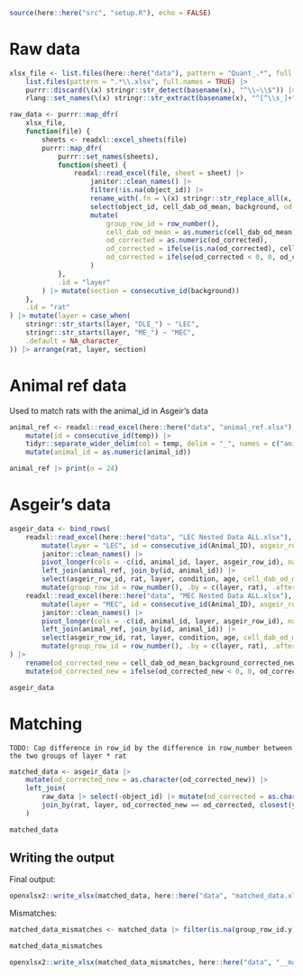```r
source(here::here("src", "setup.R"), echo = FALSE)
```

# Raw data

```r
xlsx_file <- list.files(here::here("data"), pattern = "Quant_.*", full.names = TRUE) |> 
    list.files(pattern = ".*\\.xlsx", full.names = TRUE) |> 
    purrr::discard(\(x) stringr::str_detect(basename(x), "^\\~\\$")) |> 
    rlang::set_names(\(x) stringr::str_extract(basename(x), "^[^\\s_]+"))

raw_data <- purrr::map_dfr(
    xlsx_file, 
    function(file) {
        sheets <- readxl::excel_sheets(file)
        purrr::map_dfr(
            purrr::set_names(sheets), 
            function(sheet) {
                readxl::read_excel(file, sheet = sheet) |> 
                    janitor::clean_names() |> 
                    filter(!is.na(object_id)) |> 
                    rename_with(.fn = \(x) stringr::str_replace_all(x, "subtracted", "corrected"), .cols = everything()) |> 
                    select(object_id, cell_dab_od_mean, background, od_corrected = cell_dab_od_mean_background_corrected) |> 
                    mutate(
                        group_row_id = row_number(),
                        cell_dab_od_mean = as.numeric(cell_dab_od_mean),
                        od_corrected = as.numeric(od_corrected),
                        od_corrected = ifelse(is.na(od_corrected), cell_dab_od_mean - background, od_corrected),
                        od_corrected = ifelse(od_corrected < 0, 0, od_corrected)
                    )
            },
            .id = "layer"
        ) |> mutate(section = consecutive_id(background))
    },
    .id = "rat"
) |> mutate(layer = case_when(
    stringr::str_starts(layer, "DLE_") ~ "LEC",
    stringr::str_starts(layer, "ME_") ~ "MEC",
    .default = NA_character_
)) |> arrange(rat, layer, section)
```

# Animal ref data

Used to match rats with the animal_id in Asgeir's data

```r
animal_ref <- readxl::read_excel(here::here("data", "animal_ref.xlsx"), col_names = c("temp")) |> 
    mutate(id = consecutive_id(temp)) |> 
    tidyr::separate_wider_delim(col = temp, delim = "_", names = c("animal_id", "rat")) |> 
    mutate(animal_id = as.numeric(animal_id))

animal_ref |> print(n = 24)
```

# Asgeir's data

```r
asgeir_data <- bind_rows(
    readxl::read_excel(here::here("data", "LEC Nested Data ALL.xlsx"), na = "NaN", col_types = "numeric") |> 
        mutate(layer = "LEC", id = consecutive_id(Animal_ID), asgeir_row_id = row_number()) |> 
        janitor::clean_names() |> 
        pivot_longer(cols = -c(id, animal_id, layer, asgeir_row_id), names_pattern = "(wt|ad)(\\d{1,2})m", names_to = c("condition", "age"), values_drop_na = TRUE) |> 
        left_join(animal_ref, join_by(id, animal_id)) |> 
        select(asgeir_row_id, rat, layer, condition, age, cell_dab_od_mean_background_corrected_new = value) |> 
        mutate(group_row_id = row_number(), .by = c(layer, rat), .after = asgeir_row_id), 
    readxl::read_excel(here::here("data", "MEC Nested Data ALL.xlsx"), na = "NaN", col_types = "numeric") |> 
        mutate(layer = "MEC", id = consecutive_id(Animal_ID), asgeir_row_id = row_number()) |> 
        janitor::clean_names() |> 
        pivot_longer(cols = -c(id, animal_id, layer, asgeir_row_id), names_pattern = "(wt|ad)(\\d{1,2})m", names_to = c("condition", "age"), values_drop_na = TRUE) |> 
        left_join(animal_ref, join_by(id, animal_id)) |> 
        select(asgeir_row_id, rat, layer, condition, age, cell_dab_od_mean_background_corrected_new = value) |> 
        mutate(group_row_id = row_number(), .by = c(layer, rat), .after = asgeir_row_id)
) |> 
    rename(od_corrected_new = cell_dab_od_mean_background_corrected_new) |> 
    mutate(od_corrected_new = ifelse(od_corrected_new < 0, 0, od_corrected_new))

asgeir_data
```

# Matching

    TODO: Cap difference in row_id by the difference in row_number between the two groups of layer * rat

```r
matched_data <- asgeir_data |>
    mutate(od_corrected_new = as.character(od_corrected_new)) |> 
    left_join(
        raw_data |> select(-object_id) |> mutate(od_corrected = as.character(od_corrected)), 
        join_by(rat, layer, od_corrected_new == od_corrected, closest(y$group_row_id >= x$group_row_id))
    )

matched_data
```

## Writing the output

Final output:

```r
openxlsx2::write_xlsx(matched_data, here::here("data", "matched_data.xlsx"))
```

Mismatches:

```r
matched_data_mismatches <- matched_data |> filter(is.na(group_row_id.y) | abs(group_row_id.x - group_row_id.y) > 55)

matched_data_mismatches

openxlsx2::write_xlsx(matched_data_mismatches, here::here("data", "__matched_data_mismatches.xlsx"))
```
